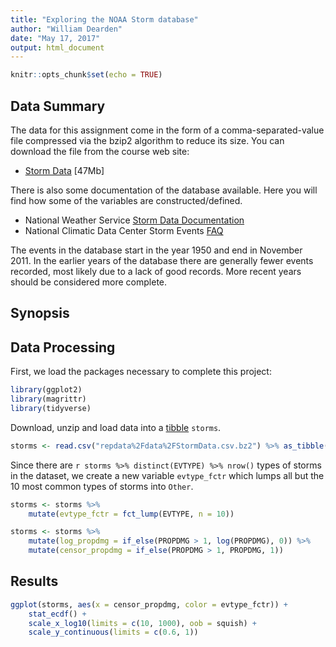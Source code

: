 ```yaml
---
title: "Exploring the NOAA Storm database"
author: "William Dearden"
date: "May 17, 2017"
output: html_document
---
```


```r
knitr::opts_chunk$set(echo = TRUE)
```

## Data Summary

The data for this assignment come in the form of a comma-separated-value file compressed via the bzip2 algorithm to reduce its size. You can download the file from the course web site:

* [Storm Data](https://d396qusza40orc.cloudfront.net/repdata%2Fdata%2FStormData.csv.bz2) [47Mb]

There is also some documentation of the database available. Here you will find how some of the variables are constructed/defined.

* National Weather Service [Storm Data Documentation](https://d396qusza40orc.cloudfront.net/repdata%2Fpeer2_doc%2Fpd01016005curr.pdf)
* National Climatic Data Center Storm Events [FAQ](https://d396qusza40orc.cloudfront.net/repdata%2Fpeer2_doc%2FNCDC%20Storm%20Events-FAQ%20Page.pdf)

The events in the database start in the year 1950 and end in November 2011. In the earlier years of the database there are generally fewer events recorded, most likely due to a lack of good records. More recent years should be considered more complete.

## Synopsis

## Data Processing

First, we load the packages necessary to complete this project:
```r

library(ggplot2)
library(magrittr)
library(tidyverse)

```

Download, unzip and load data into a [tibble](https://cran.r-project.org/web/packages/tibble/vignettes/tibble.html) `storms`. 
```r
storms <- read.csv("repdata%2Fdata%2FStormData.csv.bz2") %>% as_tibble()
```

Since there are `r storms %>% distinct(EVTYPE) %>% nrow()` types of storms in the dataset, we create a new variable `evtype_fctr` which lumps all but the 10 most common types of storms into `Other`.

```r
storms <- storms %>%
    mutate(evtype_fctr = fct_lump(EVTYPE, n = 10))
```

```r
storms <- storms %>%
    mutate(log_propdmg = if_else(PROPDMG > 1, log(PROPDMG), 0)) %>%
    mutate(censor_propdmg = if_else(PROPDMG > 1, PROPDMG, 1))
```

## Results

```r
ggplot(storms, aes(x = censor_propdmg, color = evtype_fctr)) +
    stat_ecdf() +
    scale_x_log10(limits = c(10, 1000), oob = squish) +
    scale_y_continuous(limits = c(0.6, 1))
```

